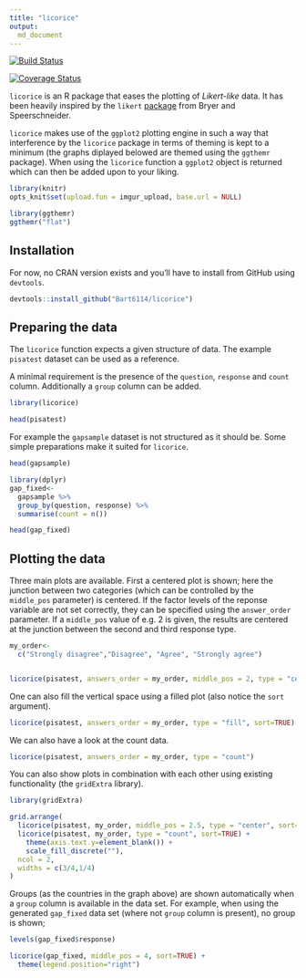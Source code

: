 ```yaml
---
title: "licorice"
output: 
  md_document
---
```


[![Build Status](https://travis-ci.org/Bart6114/licorice.svg?branch=master)](https://travis-ci.org/Bart6114/licorice)

[![Coverage Status](https://coveralls.io/repos/Bart6114/licorice/badge.svg?branch=master)](https://coveralls.io/r/Bart6114/licorice?branch=master)

```licorice``` is an R package that eases the plotting of _Likert-like_ data. It has been heavily inspired by the ```likert``` [package](https://github.com/jbryer/likert) from Bryer and Speerschneider.

```licorice``` makes use of the ```ggplot2``` plotting engine in such a way that interference by the ```licorice``` package in terms of theming is kept to a minimum (the graphs diplayed belowed are themed using the ```ggthemr``` package). When using the ```licorice``` function a ```ggplot2``` object is returned which can then be added upon to your liking. 

```r
library(knitr)
opts_knit$set(upload.fun = imgur_upload, base.url = NULL)

library(ggthemr)
ggthemr("flat")
```

## Installation

For now, no CRAN version exists and you'll have to install from GitHub using ```devtools```.

```r
devtools::install_github("Bart6114/licorice")
```

## Preparing the data

The ```licorice``` function expects a given structure of data. The example ```pisatest``` dataset can be used as a reference.

A minimal requirement is the presence of the ```question```, ```response``` and ```count``` column. Additionally a ```group``` column can be added.

```r
library(licorice)

head(pisatest)
```

For example the ```gapsample``` dataset is not structured as it should be. Some simple preparations make it suited for ```licorice```.

```r
head(gapsample)

library(dplyr)
gap_fixed<-
  gapsample %>%
  group_by(question, response) %>%
  summarise(count = n())

head(gap_fixed)

```


## Plotting the data
Three main plots are available. First a centered plot is shown; here the junction between two categories (which can be controlled by the ```middle_pos``` parameter) is centered. If the factor levels of the reponse variable are not set correctly, they can be specified using the ```answer_order``` parameter. If a ```middle_pos``` value of e.g. 2 is given, the results are centered at the junction between the second and third response type.

```r
my_order<-
  c("Strongly disagree","Disagree", "Agree", "Strongly agree")


licorice(pisatest, answers_order = my_order, middle_pos = 2, type = "center", sort=T)
```

One can also fill the vertical space using a filled plot (also notice the ```sort``` argument).

```r
licorice(pisatest, answers_order = my_order, type = "fill", sort=TRUE)
```

We can also have a look at the count data.


```r
licorice(pisatest, answers_order = my_order, type = "count")
```

You can also show plots in combination with each other using existing functionality (the ```gridExtra``` library).

```r
library(gridExtra)

grid.arrange(
  licorice(pisatest, my_order, middle_pos = 2.5, type = "center", sort=TRUE),
  licorice(pisatest, my_order, type = "count", sort=TRUE) +
    theme(axis.text.y=element_blank()) +
    scale_fill_discrete(""),
  ncol = 2,
  widths = c(3/4,1/4)
)
```

Groups (as the countries in the graph above) are shown automatically when a ```group``` column is available in the data set. For example, when using the generated ```gap_fixed``` data set (where not ```group``` column is present), no group is shown;

```r
levels(gap_fixed$response)

licorice(gap_fixed, middle_pos = 4, sort=TRUE) +
  theme(legend.position="right")
```

